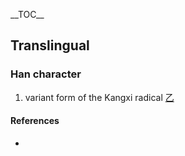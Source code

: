 {{also|フ}}
{{character info}}
{{character info|⺂}}
__TOC__
{{clear}}

==Translingual==
{{stroke order|[[File:乛-order.gif|100px]]}}

===Han character===
{{Han char|rn=5|rad=乙|as=00|sn=1|var=2|four=|canj=MH,N,XXMH}}

# variant form of the Kangxi radical [[Appendix:Chinese radical/乙|乙]]

====References====
* {{Han ref|kx=0083.171|dj=0167.111|hdz=10048.041|uh=4E5B|ud=20059}}